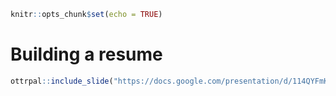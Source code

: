 

```r
knitr::opts_chunk$set(echo = TRUE)
```

# **Building a resume**

```r
ottrpal::include_slide("https://docs.google.com/presentation/d/114QYFmKuJ2M5E3tlBw8Gwu2xI09tb8gnrKrNkMY9CG4/edit#slide=id.g13849b0e48d_1_0")
```
